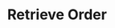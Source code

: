 ---
title: "Retrieve Order"
description: "Endpoint to retrieve an existing order."
openapi: 'GET /v1/orders/{request_id}'
--- 